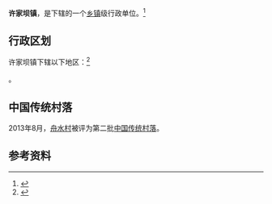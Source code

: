 {{中国乡级行政区|52/06/24/102/000}}

'''许家坝镇'''，是{{PRC admin/fullname|52/06/24/102/000|3}}下辖的一个[[乡镇|乡镇]]级行政单位。<ref>{{PRC admin/ref sgc|{{PRC admin/parent|52/06/24/102/000}}}}</ref>

== 行政区划 ==

许家坝镇下辖以下地区：<ref>{{PRC admin/ref sgc|52/06/24/102/000}}</ref>

{{PRC admin/children|52/06/24/102/000}}。

==中国传统村落==
2013年8月，[[舟水村|舟水村]]被评为第二批[[中国传统村落|中国传统村落]]。

== 参考资料 ==

{{reflist}}

{{行政区划小作品}}
{{PRC admin/navcat|52/06/24/102/000}}